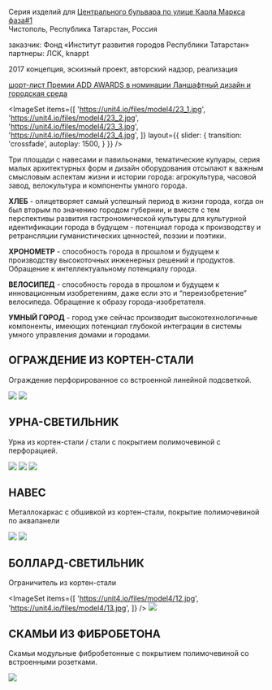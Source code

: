 

<Title>МОДЕЛЬ : : 4</Title>

Серия изделий для [Центрального бульвара по улице Карла Маркса фаза#1](/repository/chistopol)<br/>
Чистополь, Республика Татарстан, Россия 

заказчик: Фонд «Институт развития городов Республики Татарстан»<br/>
партнеры: ЛСК, knappt

2017 концепция, эскизный проект, авторский надзор, реализация

[шорт-лист Премии ADD AWARDS в номинации Ланшафтный дизайн и городская среда](https://addawards.ru/nominations/detail.php?ELEMENT_ID=86102)


<ImageSet
    items={[
        'https://unit4.io/files/model4/23_1.jpg',
        'https://unit4.io/files/model4/23_2.jpg',
        'https://unit4.io/files/model4/23_3.jpg',
        'https://unit4.io/files/model4/23_4.jpg',
    ]}
    layout={{
        slider: {
            transition: 'crossfade',
            autoplay: 1500,
        }
    }}
/>

Три площади с навесами и павильонами, тематические кулуары, серия малых архитектурных форм и дизайн оборудования отсылают к важным смысловым аспектам жизни и истории города: агрокультура, часовой завод, велокультура и компоненты умного города.
            
**ХЛЕБ** - олицетворяет самый успешный период в жизни города, когда он был вторым по значению городом губернии, и вместе с тем перспективы развития гастрономической культуры для культурной идентификации города в будущем - потенциал города к производству и ретрансляции гуманистических ценностей, поэзии и поэтики.

**ХРОНОМЕТР** - способность города в прошлом и будущем к производству высокоточных инженерных решений и продуктов. Обращение к интеллектуальному потенциалу города.

**ВЕЛОСИПЕД** - способность города в прошлом и будущем к инновационным изобретениям, даже если это и “переизобретение” велосипеда. Обращение к образу города-изобретателя.
            
**УМНЫЙ ГОРОД** - город уже сейчас производит высокотехнологичные компоненты, имеющих потенциал глубокой интеграции в системы умного управления домами и городами.



## ОГРАЖДЕНИЕ ИЗ КОРТЕН-СТАЛИ

Ограждение перфорированное со встроенной линейной подсветкой.
                    
<Image src='https://unit4.io/files/model4/01.jpg'/>
<Image src='https://unit4.io/files/model4/02.jpg'/>

          
## УРНА-СВЕТИЛЬНИК

Урна из кортен-стали / стали с покрытием полимочевиной с перфорацией.

<Image src='https://unit4.io/files/model4/04.jpg'/>
<ImageSet
    items={[
        'https://unit4.io/files/model4/20_1.jpg',
        'https://unit4.io/files/model4/20_2.jpg',
    ]}
    layout={{
        slider: {
            transition: 'crossfade',
            autoplay: 1000,
        }
    }}
/>
<Image src='https://unit4.io/files/model4/24.jpg'/>
<ImageSet
    items={[
        'https://unit4.io/files/model4/05.jpg',
        'https://unit4.io/files/model4/03.jpg',
    ]}
/>
<Image src='https://unit4.io/files/model4/06.jpg'/>


## НАВЕС
Металлокаркас с обшивкой из кортен-стали, покрытие полимочевиной по аквапанели

<Image src='https://unit4.io/files/model4/09.jpg'/>
<ImageSet
    items={[
        'https://unit4.io/files/model4/21_1.jpg',
        'https://unit4.io/files/model4/21_2.jpg',
        'https://unit4.io/files/model4/21_3.jpg',
        'https://unit4.io/files/model4/21_4.jpg',
        'https://unit4.io/files/model4/21_5.jpg',
        'https://unit4.io/files/model4/21_6.jpg',
    ]}
    layout={{
        slider: {
            transition: 'crossfade',
            autoplay: 1000,
        }
    }}
/>

<Image src='https://unit4.io/files/model4/08.jpg'/>               

## БОЛЛАРД-СВЕТИЛЬНИК

Ограничитель из кортен-стали

<ImageSet
    items={[
        'https://unit4.io/files/model4/12.jpg',
        'https://unit4.io/files/model4/13.jpg',
    ]}
/>
<Image src='https://unit4.io/files/model4/11.jpg'/>


## СКАМЬИ ИЗ ФИБРОБЕТОНА

Скамьи модульные фибробетонные с покрытием полимочевиной со встроенными розетками.

<Image src='https://unit4.io/files/model4/16.jpg'/>